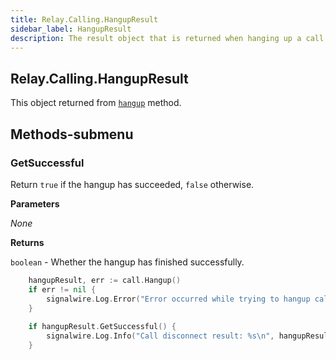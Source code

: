 ```yaml
---
title: Relay.Calling.HangupResult
sidebar_label: HangupResult
description: The result object that is returned when hanging up a call.
---
```


[link]: /sdks/realtime-sdk/v2/language/golang/calling/call#hangup

## Relay.Calling.HangupResult

This object returned from [`hangup`][link] method.

## Methods-submenu

### GetSuccessful

Return `true` if the hangup has succeeded, `false` otherwise.


**Parameters**

_None_

**Returns**

`boolean` - Whether the hangup has finished successfully.

```go
	hangupResult, err := call.Hangup()
	if err != nil {
		signalwire.Log.Error("Error occurred while trying to hangup call\n")
	}
	  
	if hangupResult.GetSuccessful() {
		signalwire.Log.Info("Call disconnect result: %s\n", hangupResult.GetReason().String())
	} 
```